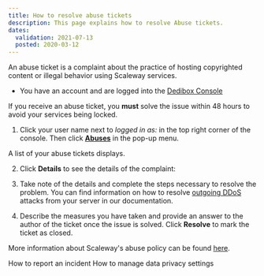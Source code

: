 ```yaml
---
title: How to resolve abuse tickets
description: This page explains how to resolve Abuse tickets.
dates:
  validation: 2021-07-13
  posted: 2020-03-12
---
```


An abuse ticket is a complaint about the practice of hosting copyrighted content or illegal behavior using Scaleway services.

<Message type="requirement">

  - You have an account and are logged into the [Dedibox Console](https://console.online.net) 

</Message>

<Message type="important">

If you receive an abuse ticket, you **must** solve the issue within 48 hours to avoid your services being locked.

</Message>

1. Click your user name next to _logged in as:_ in the top right corner of the console. Then click **[Abuses](https://console-sudo.infra.online.net/en/account/abuses/list)** in the pop-up menu.

  <Lightbox src="scaleway-dedibox-console-abuses-menu.png" width="300" alt="" />

  A list of your abuse tickets displays.

2. Click **Details** to see the details of the complaint:

  <Lightbox src="scaleway-dedibox-console-abuses-list.png" width="800" alt="" />

3. Take note of the details and complete the steps necessary to resolve the problem. You can find information on  how to resolve [outgoing DDoS](/compute/instances/reference-content/preventing-outgoing-ddos/) attacks from your server in our documentation.

4. Describe the measures you have taken and provide an answer to the author of the ticket once the issue is solved. Click **Resolve** to mark the ticket as closed.

<Message type="note">

More information about Scaleway's abuse policy can be found [here](https://www.scaleway.com/en/abuse-notice/).

</Message>

<Navigation title="See Also">
  <PreviousButton to="/dedibox-console/my-account/how-to/report-incident">How to report an incident</PreviousButton>
  <NextButton to="/dedibox-console/my-account/how-to/manage-data-settings/">How to manage data privacy settings</NextButton>
</Navigation>